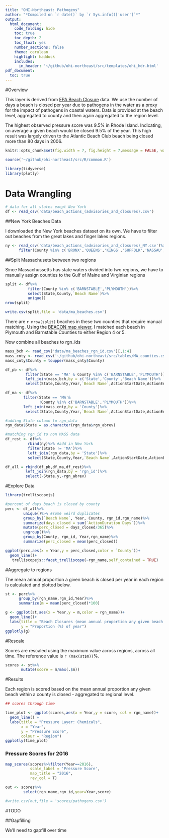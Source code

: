 ```yaml
---
title: "OHI-Northeast: Pathogens"
author: "*Compiled on `r date()` by `r Sys.info()['user']`*"
output: 
  html_document:
    code_folding: hide
    toc: true
    toc_depth: 2
    toc_float: yes
    number_sections: false
    theme: cerulean
    highlight: haddock
    includes: 
      in_header: '~/github/ohi-northeast/src/templates/ohi_hdr.html'
pdf_document:
  toc: true
---
```


#Overview

This layer is derived from [EPA Beach Closure](https://watersgeo.epa.gov/beacon2/) data. We use the number of days a beach is closed per year due to pathogens in the water as a proxy for the impact of pathogens in coastal waters. Data is provided at the beach level, aggregated to county and then again aggregated to the region level. 

The highest observed pressure score was 9.5% in Rhode Island. Indicating, on average a given beach would be closed 9.5% of the year. This high result was largely driven to the Atlantic Beach Club beach being closed more than 80 days in 2006.

```r

knitr::opts_chunk$set(fig.width = 7, fig.height = 7,message = FALSE, warning = FALSE)

source('~/github/ohi-northeast/src/R/common.R')

library(tidyverse)
library(plotly)
```

# Data Wrangling
```r
# data for all states exept New York
df <- read_csv('data/beach_actions_(advisories_and_closures).csv')

```

##New York Beaches Data

I downloaded the New York beaches dataset on its own. We have to filter out beaches from the great lakes and finger lakes regions.

```r

ny <- read_csv('data/beach_actions_(advisories_and_closures)_NY.csv')%>%
      filter(County %in% c('BRONX','QUEENS','KINGS','SUFFOLK','NASSAU','RICHMOND','WESTCHESTER')) #ocean counties

```

##Split Massachusets between two regions

Since Massachussetts has state waters divided into two regions, we have to manually assign counties to the Gulf of Maine and Virginian regions

```r

split <- df%>%
          filter(County %in% c('BARNSTABLE','PLYMOUTH'))%>%
          select(State,County,`Beach Name`)%>%
          unique()
nrow(split)

write.csv(split,file = 'data/ma_beaches.csv')

```

There are `r nrow(split)` beaches in these two counties that require manual matching. Using the [BEACON map viewer](https://watersgeo.epa.gov/beacon2/Beacon.html), I matched each beach in Plymouth and Barnstable Counties to either Region 4 or 5.

Now combine all beaches to rgn_ids

```r

mass_bch <- read_csv('data/ma_beaches_rgn_id.csv')[,1:4]
mass_cnty <- read_csv('~/github/ohi-northeast/src/tables/MA_counties.csv')[,2:4]
mass_cnty$County = toupper(mass_cnty$County)

df_pb <- df%>%
         filter(State == 'MA' & County %in% c('BARNSTABLE','PLYMOUTH'))%>%
         left_join(mass_bch,by = c('State','County','Beach Name'))%>%
         select(State,County,Year,`Beach Name`,ActionStartDate,ActionEndDate,`ActionDuration Days`,rgn_id)

df_ma <- df%>%
        filter(State == 'MA'&
               !County %in% c('BARNSTABLE','PLYMOUTH'))%>%
        left_join(mass_cnty,by = 'County')%>%
         select(State,County,Year,`Beach Name`,ActionStartDate,ActionEndDate,`ActionDuration Days`,rgn_id)

#adding State column to rgn_data
rgn_data$State = as.character(rgn_data$rgn_abrev)

#matching rgn_id to non MASS data
df_rest <- df%>%
          rbind(ny)%>% #add in New York
          filter(State != 'MA')%>%
          left_join(rgn_data,by = 'State')%>%
          select(State,County,Year,`Beach Name`,ActionStartDate,ActionEndDate,`ActionDuration Days`,rgn_id)

df_all = rbind(df_pb,df_ma,df_rest)%>%
         left_join(rgn_data,by = 'rgn_id')%>%
         select(-State.y,-rgn_abrev)

```

#Explore Data
```r

library(trelliscopejs)

#percent of days beach is closed by county 
perc <- df_all%>%
        unique()%>% #some weird duplicates
        group_by(`Beach Name`, Year, County, rgn_id,rgn_name)%>%
        summarize(days_closed = sum(`ActionDuration Days`))%>%
        mutate(perc_closed = days_closed/365)%>%
        ungroup()%>%
        group_by(County, rgn_id, Year,rgn_name)%>%
        summarize(perc_closed = mean(perc_closed))

ggplot(perc,aes(x = Year,y = perc_closed,color = `County`))+
  geom_line()+
   trelliscopejs::facet_trelliscope(~rgn_name,self_contained = TRUE)
```

#Aggregate to regions

The mean annual proportion a given beach is closed per year in each region is calculated and plotted below.

```r

st <- perc%>%
      group_by(rgn_name,rgn_id,Year)%>%
      summarize(m = mean(perc_closed)*100)

g <- ggplot(st,aes(x = Year,y = m,color = rgn_name))+
  geom_line()+
  labs(title = "Beach Closures (mean annual proportion any given beach is closed)",
       y = "Proportion (%) of year")
ggplotly(g)
```

#Rescale

Scores are rescaled using the maximum value across regions, across all time. The reference value is `r (max(st$m))`%.

```r

scores <- st%>%
       mutate(score = m/max(.$m))

```

#Results

Each region is scored based on the mean annual proportion any given beach within a county is closed - aggregated to regional level.

```r

## scores through time

time_plot <- ggplot(scores,aes(x = Year,y = score, col = rgn_name))+
  geom_line() +
  labs(title = "Pressure Layer: Chemicals",
       x = "Year",
       y = "Pressure Score",
       colour = "Region")
ggplotly(time_plot)
```

### Pressure Scores for 2016

```r
map_scores(scores%>%filter(Year==2016),
           scale_label = 'Pressure Score',
           map_title = "2016",
           rev_col = T)

```

```r

out <- scores%>%
        select(rgn_name,rgn_id,year=Year,score)

#write.csv(out,file = 'scores/pathogens.csv')

```

#TODO

##Gapfilling

We'll need to gapfill over time


